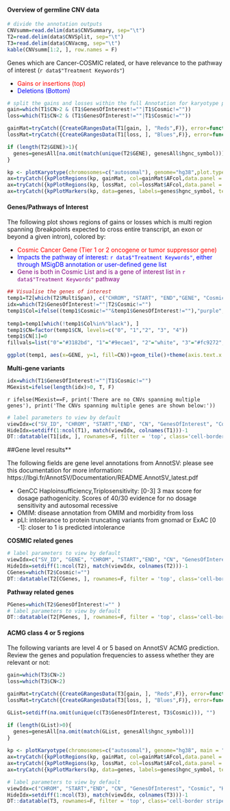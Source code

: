 
#### Overview of germline CNV data

```r
# divide the annotation outputs
CNVsumm=read.delim(data$CNVSummary, sep="\t")
T2=read.delim(data$CNVSplit, sep="\t")
T3=read.delim(data$CNVacmg, sep="\t")
kable(CNVsumm[1:2, ], row.names = F)
```

Genes which are Cancer-COSMIC related, or have relevance to the pathway of interest (`r data$"Treatment Keywords"`)

* <span style="color: red;"> Gains or insertions (top) </span>
* <span style="color: blue;"> Deletions (Bottom) </span>


```r
# split the gains and losses within the full Annotation for karyotype plotter
gain=which(T1$CN>2 & (T1$GenesOfInterest!=""|T1$Cosmic!=""))
loss=which(T1$CN<2 & (T1$GenesOfInterest!=""|T1$Cosmic!=""))

gainMat=tryCatch({CreateGRangesData(T1[gain, ], "Reds",F)}, error=function(e){GRanges()})
lossMat=tryCatch({CreateGRangesData(T1[loss, ], "Blues",F)}, error=function(e){GRanges()})

if (length(T2$GENE)>1){
  genes=genesAll[na.omit(match(unique(T2$GENE), genesAll$hgnc_symbol))]
}

kp <- plotKaryotype(chromosomes=c("autosomal"), genome="hg38",plot.type=2)
ax=tryCatch({kpPlotRegions(kp, gainMat, col=gainMat$AFcol,data.panel = 1)}, error=function(e){NULL})
ax=tryCatch({kpPlotRegions(kp, lossMat, col=lossMat$AFcol,data.panel = 2)}, error=function(e){NULL})
ax=tryCatch({kpPlotMarkers(kp, data=genes, labels=genes$hgnc_symbol, text.orientation = "horizontal", r1=0.75, cex=0.5, adjust.label.position = FALSE)}, error=function(e){NULL})

```

#### Genes/Pathways of Interest

The following plot shows regions of gains or losses which is multi region spanning (breakpoints expected to cross entire transcript, an exon or beyond a given intron), colored by:

* <span style="color: red;"> Cosmic Cancer Gene (Tier 1 or 2 oncogene or tumor suppressor gene) </span>
* <span style="color: blue;"> Impacts the pathway of interest: `r data$"Treatment Keywords"`, either through MSigDB annotation or user-defined gene list </span>
* <span style="color: purple;"> Gene is both in Cosmic List and is a gene of interest list in `r data$"Treatment Keywords"` pathway </span>

```r
## Visualise the genes of interest
temp1=T2[which(T2$MultiSpan), c("CHROM", "START", "END","GENE", "Cosmic", "Pathways","CN", "GenesOfInterest", "Location")]
idx=which(T2$GenesOfInterest!=""|T2$Cosmic!="")
temp1$Col=ifelse((temp1$Cosmic!=""&temp1$GenesOfInterest!=""),"purple", ifelse(temp1$Cosmic!="", "red",
                                                                        ifelse(temp1$GenesOfInterest!="", "blue", "black")))
temp1=temp1[which(!temp1$Col%in%"black"), ]
temp1$CN=factor(temp1$CN, levels=c("0", "1","2", "3", "4"))
temp1$CN[1]=0
fillvals=list("0"="#3182bd", "1"="#9ecae1", "2"="white", "3"="#fc9272","4"="#de2d26")

ggplot(temp1, aes(x=GENE, y=1, fill=CN))+geom_tile()+theme(axis.text.x = element_blank(), axis.ticks.x = element_blank())+scale_fill_manual(values = fillvals)+expand_limits(y = 0.25)+geom_text(aes(colour = Col, label = GENE), y = 0.35, angle=90)+facet_grid(~CHROM, space="free", scales="free")+scale_colour_manual(values = c("blue", "purple", "red"), guide = "none")
```

**Multi-gene variants**

```r
idx=which(T1$GenesOfInterest!=""|T1$Cosmic!="")
MGexist=ifelse(length(idx)>0, T, F)
```

`r ifelse(MGexist==F, print('There are no CNVs spanning multiple genes'), print('The CNVs spanning multiple genes are shown below:'))`

```r
# label parameters to view by default
viewIdx=c("SV_ID", "CHROM", "START","END", "CN", "GenesOfInterest", "Cosmic", "OMIM_morbid")
HideIdx=setdiff(1:ncol(T1), match(viewIdx, colnames(T1)))-1
DT::datatable(T1[idx, ], rownames=F, filter = 'top', class='cell-border stripe',extensions="Buttons", options=list(dom="Bfrtip",scoller = TRUE, pageLength = 5,  buttons=c(I('colvis'),'csv', 'excel'), columnDefs = list(list(visible=FALSE, targets=HideIdx))))

```

##Gene level results**

The following fields are gene level annotations from AnnotSV: please see this documentation for more information: https://lbgi.fr/AnnotSV/Documentation/README.AnnotSV_latest.pdf

* GenCC Haploinsufficiency,Triplosensitivity: [0-3] 3 max score for dosage pathogenicity. Scores of 40/30 evidence for no dosage sensitivity and autosomal recessive
* OMIM: disease annotation from OMIM and morbidity from loss
* pLI: intolerance to protein truncating variants from gnomad or ExAC [0 -1]: closer to 1 is predicted intolerance


**COSMIC related genes**

```r
# label parameters to view by default
viewIdx=c("SV_ID", "GENE", "CHROM", "START","END", "CN", "GenesOfInterest", "Cosmic", "Haploinsufficiency", "Triplosensitivity", "OMIM_morbid", "Pathways")
HideIdx=setdiff(1:ncol(T2), match(viewIdx, colnames(T2)))-1
CGenes=which(T2$Cosmic!="")
DT::datatable(T2[CGenes, ], rownames=F, filter = 'top', class='cell-border stripe',extensions="Buttons", options=list(dom="Bfrtip",scoller = TRUE, pageLength = 5,  buttons=c(I('colvis'),'csv', 'excel'), columnDefs = list(list(visible=FALSE, targets=HideIdx))))
```

**Pathway related genes**

```r
PGenes=which(T2$GenesOfInterest!="" )
# label parameters to view by default
DT::datatable(T2[PGenes, ], rownames=F, filter = 'top', class='cell-border stripe',extensions="Buttons", options=list(dom="Bfrtip",scoller = TRUE, pageLength = 5,  buttons=c(I('colvis'),'csv', 'excel'), columnDefs = list(list(visible=FALSE, targets=HideIdx))))
```

#### ACMG class 4 or 5 regions

The following variants are level 4 or 5 based on AnnotSV ACMG prediction. Review the genes and population frequencies to assess whether they are relevant or not:

```r
gain=which(T3$CN>2)
loss=which(T3$CN<2)

gainMat=tryCatch({CreateGRangesData(T3[gain, ], "Reds",F)}, error=function(e){GRanges()})
lossMat=tryCatch({CreateGRangesData(T3[loss, ], "Blues",F)}, error=function(e){GRanges()})

GList=setdiff(na.omit(unique(c(T3$GenesOfInterest, T3$Cosmic))), "")

if (length(GList)>0){
  genes=genesAll[na.omit(match(GList, genesAll$hgnc_symbol))]
}
                      
kp <- plotKaryotype(chromosomes=c("autosomal"), genome="hg38", main = "ACMG regions", plot.type=2)
ax=tryCatch({kpPlotRegions(kp, gainMat, col=gainMat$AFcol,data.panel = 1)},  error=function(e){NULL})
ax=tryCatch({kpPlotRegions(kp, lossMat, col=lossMat$AFcol,data.panel = 2)}, error=function(e){NULL})
ax=tryCatch({kpPlotMarkers(kp, data=genes, labels=genes$hgnc_symbol, text.orientation = "horizontal", r1=0.75, cex=0.5, adjust.label.position = FALSE)}, error=function(e){NULL})

```



```r
# label parameters to view by default
viewIdx=c("CHROM", "START","END", "CN", "GenesOfInterest", "Cosmic", "Haploinsufficiency", "Triplosensitivity", "OMIM_morbid", "ACMG")
HideIdx=setdiff(1:ncol(T3), match(viewIdx, colnames(T3)))-1
DT::datatable(T3, rownames=F, filter = 'top', class='cell-border stripe',extensions="Buttons", options=list(dom="Bfrtip",scoller = TRUE, pageLength = 5,  buttons=c(I('colvis'),'csv', 'excel'), columnDefs = list(list(visible=FALSE, targets=HideIdx))))

```

